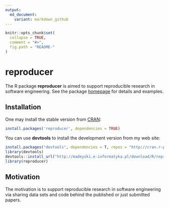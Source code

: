 ```yaml
---
output:
  md_document:
    variant: markdown_github
---
```


<!-- README.md is generated from README.Rmd. Please edit that file -->

```r
knitr::opts_chunk$set(
  collapse = TRUE,
  comment = "#>",
  fig.path = "README-"
)
```

# reproducer

The R package **reproducer** is aimed to support reproducible research in software engineering. See the package [homepage](http://madeyski.e-informatyka.pl/reproducible-research/) for details and examples.

## Installation

One may install the stable version from
[CRAN](https://cran.r-project.org/package=reproducer):

```r
install.packages('reproducer', dependencies = TRUE)
```

You can use **devtools** to install the development version from my web site:

```r
install.packages("devtools", dependencies = T, repos = "http://cran.r-project.org/")
library(devtools)
devtools::install_url("http://madeyski.e-informatyka.pl/download/R/reproducer_0.1.5.tar.gz")
library(reproducer)
```

## Motivation
The motivation is to support reproducible research in software engineering via sharing data sets and code behind the published or just submitted papers.
